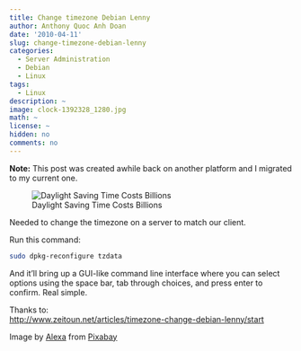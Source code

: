 ```yaml
---
title: Change timezone Debian Lenny
author: Anthony Quoc Anh Doan
date: '2010-04-11'
slug: change-timezone-debian-lenny
categories:
  - Server Administration
  - Debian
  - Linux
tags:
  - Linux
description: ~
image: clock-1392328_1280.jpg 
math: ~
license: ~
hidden: no
comments: no
---
```


**Note:** This post was created awhile back on another platform and I migrated to my current one.

![Daylight Saving Time Costs Billions](http://www.treehugger.com/daylight-saving-time-costs-billions.jpg)

Needed to change the timezone on a server to match our client.

Run this command:

```sh
sudo dpkg-reconfigure tzdata
```

And it'll bring up a GUI-like command line interface where you can select options using the space bar, tab through choices, and press enter to confirm. Real simple.

Thanks to:  
[http://www.zeitoun.net/articles/timezone-change-debian-lenny/start](http://www.zeitoun.net/articles/timezone-change-debian-lenny/start)

Image by <a href="https://pixabay.com/users/alexas_fotos-686414/?utm_source=link-attribution&utm_medium=referral&utm_campaign=image&utm_content=1392328">Alexa</a> from <a href="https://pixabay.com//?utm_source=link-attribution&utm_medium=referral&utm_campaign=image&utm_content=1392328">Pixabay</a>